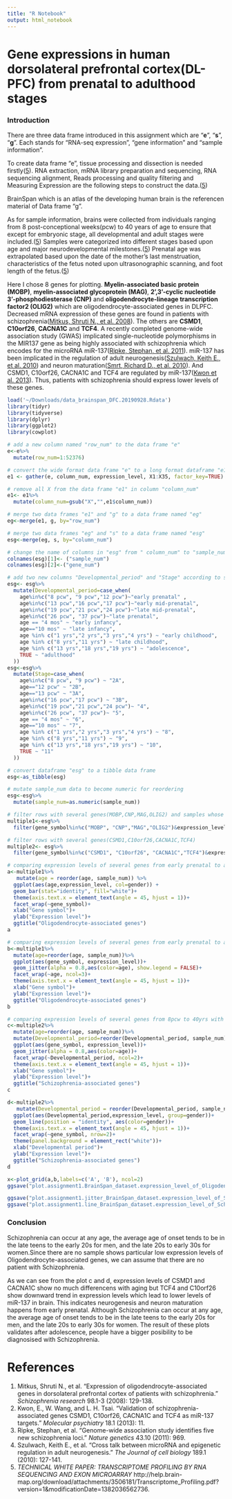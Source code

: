 ```yaml
---
title: "R Notebook"
output: html_notebook
---
```

# Gene expressions in human dorsolateral prefrontal cortex(DL-PFC) from prenatal to adulthood stages

### Introduction
There are three data frame introduced in this assignment which are "**e**", "**s**", "**g**". Each stands for "RNA-seq expression", "gene information" and "sample information". 

To create data frame "e", tissue processing and dissection is needed firstly([5](http://help.brain-map.org/download/attachments/3506181/Transcriptome_Profiling.pdf?version=1&modificationDate=1382036562736)). RNA extraction, mRNA library  preparation and sequencing, RNA sequencing alignment, Reads processing and quality filtering and Measuring Expression are the following steps to construct the data.([5](http://help.brain-map.org/download/attachments/3506181/Transcriptome_Profiling.pdf?version=1&modificationDate=1382036562736)) 

BrainSpan which is an atlas of the developing human brain is the referencen material of Data frame "g".

As for sample information, brains were collected from individuals ranging from 8 post-conceptional weeks(pcw) to 40 years of age to ensure that except for embryonic stage, all developmental  and adult stages were included.([5](http://help.brain-map.org/download/attachments/3506181/Transcriptome_Profiling.pdf?version=1&modificationDate=1382036562736)) Samples were categorized into different stages based upon age and major neurodevelopmental milestones.([5](http://help.brain-map.org/download/attachments/3506181/Transcriptome_Profiling.pdf?version=1&modificationDate=1382036562736)) Prenatal age was extrapolated based upon the date of the mother’s last menstruation, characteristics of the fetus noted upon ultrasonographic scanning, and foot length of the fetus.([5](http://help.brain-map.org/download/attachments/3506181/Transcriptome_Profiling.pdf?version=1&modificationDate=1382036562736))

Here I chose 8 genes for plotting. **Myelin-associated basic protein (MOBP)**, **myelin-associated glycoprotein (MAG)**, **2’,3’-cyclic nucleotide 3’-phosphodiesterase (CNP)** and **oligodendrocyte-lineage transcription factor2 (OLIG2)** which are oligodendrocyte-associated genes in DLPFC. Decreased mRNA expression of these genes are found in patients with schizophrenia([Mitkus, Shruti N., et al. 2008](https://www.ncbi.nlm.nih.gov/pmc/articles/PMC2259271/)). The others are **CSMD1**, **C10orf26**, **CACNA1C** and **TCF4**. A recently completed genome-wide association study (GWAS) implicated single-nucleotide polymorphisms in the MIR137 gene as being highly associated with schizophrenia which encodes for the microRNA miR-137([Ripke, Stephan, et al. 2011](https://www.nature.com/articles/ng.940)). miR-137 has been implicated in the regulation of adult neurogenesis([Szulwach, Keith E., et al. 2010](http://jcb.rupress.org/content/189/1/127.short)) and neuron maturation([Smrt, Richard D., et al. 2010](https://stemcellsjournals.onlinelibrary.wiley.com/doi/full/10.1002/stem.431)). And CSMD1, C10orf26, CACNA1C and TCF4 are regulated by miR-137([Kwon et al. 2013](https://www.nature.com/articles/mp2011170)). Thus, patients with schizophrenia should express lower levels of these genes. 

```r
load('~/Downloads/data_brainspan_DFC.20190928.Rdata')
library(tidyr)
library(tidyverse)
library(dplyr)
library(ggplot2)
library(cowplot)
```

```r
# add a new column named "row_num" to the data frame "e"
e<-e%>%
  mutate(row_num=1:52376)
```

```r
# convert the wide format data frame "e" to a long format dataframe "e1"
e1 <- gather(e, column_num, expression_level, X1:X35, factor_key=TRUE)
```

```r
# remove all X from the data frame "e1" in column "column_num"
e1<- e1%>%
  mutate(column_num=gsub("X","",e1$column_num))
```

```r
# merge two data frames "e1" and "g" to a data frame named "eg"
eg<-merge(e1, g, by="row_num")
```

```r
# merge two data frames "eg" and "s" to a data frame named "esg"
esg<-merge(eg, s, by="column_num")
```

```r
# change the name of columns in "esg" from " column_num" to "sample_num" and "row_num" to "gene_num"
colnames(esg)[1]<- ("sample_num")
colnames(esg)[2]<-("gene_num")
```

```r
# add two new columns "Developmental_period" and "Stage" according to sample's age
esg<- esg%>%
  mutate(Developmental_period=case_when(
    age%in%c("8 pcw", "9 pcw","12 pcw")~"early prenatal" ,
    age%in%c("13 pcw","16 pcw","17 pcw")~"early mid-prenatal",
    age%in%c("19 pcw","21 pcw","24 pcw")~"late mid-prenatal",
    age%in%c("26 pcw", "37 pcw")~"late prenatal",
    age == "4 mos" ~ "early infancy",
    age=="10 mos" ~ "late infancy",
    age %in% c("1 yrs","2 yrs","3 yrs","4 yrs") ~ "early childhood",
    age %in% c("8 yrs","11 yrs") ~ "late childhood",
    age %in% c("13 yrs","18 yrs","19 yrs") ~ "adolescence",
    TRUE ~ "adulthood"
  ))
esg<-esg%>%
  mutate(Stage=case_when(
    age%in%c("8 pcw", "9 pcw") ~ "2A",
    age=="12 pcw" ~ "2B",
    age=="13 pcw" ~ "3A",
    age%in%c("16 pcw","17 pcw") ~ "3B",
    age%in%c("19 pcw","21 pcw","24 pcw")~ "4",
    age%in%c("26 pcw", "37 pcw")~ "5",
    age == "4 mos" ~ "6",
    age=="10 mos" ~ "7",
    age %in% c("1 yrs","2 yrs","3 yrs","4 yrs") ~ "8",
    age %in% c("8 yrs","11 yrs") ~ "9",
    age %in% c("13 yrs","18 yrs","19 yrs") ~ "10",
    TRUE ~ "11"
  ))
```

```r
# convert dataframe "esg" to a tibble data frame
esg<-as_tibble(esg)
```

```r
# mutate sample_num data to become numeric for reordering
esg<-esg%>%
  mutate(sample_num=as.numeric(sample_num))
```

```r
# filter rows with several genes(MOBP,CNP,MAG,OLIG2) and samples whose age are in range of 10 to 30 years old.
multiple1<-esg%>%
  filter(gene_symbol%in%c("MOBP", "CNP","MAG","OLIG2")&expression_level>0.0&age%in%c("11 yrs", "13 yrs", "18 yrs", "19yrs","21 yrs", "30 yrs"))
```

```r
# filter rows with several genes(CSMD1,C10orf26,CACNA1C,TCF4) 
multiple2<- esg%>%
  filter(gene_symbol%in%c("CSMD1", "C10orf26", "CACNA1C","TCF4")&expression_level>0.0)
```

```r
# comparing expression levels of several genes from early prenatal to adulthood by sex
a<-multiple1%>%
   mutate(age = reorder(age, sample_num)) %>%
  ggplot(aes(age,expression_level, col=gender)) +
  geom_bar(stat="identity", fill="white")+
  theme(axis.text.x = element_text(angle = 45, hjust = 1))+
  facet_wrap(~gene_symbol)+
  xlab("Gene symbol")+
  ylab("Expression level")+
  ggtitle("Oligodendrocyte-associated genes")
a
```

```r
# comparing expression levels of several genes from early prenatal to adulthood by sex
b<-multiple1%>%
  mutate(age=reorder(age, sample_num))%>%
  ggplot(aes(gene_symbol, expression_level))+
  geom_jitter(alpha = 0.8,aes(color=age), show.legend = FALSE)+
  facet_wrap(~age, ncol=3)+
  theme(axis.text.x = element_text(angle = 45, hjust = 1))+
  xlab("Gene symbol")+
  ylab("Expression level")+
  ggtitle("Oligodendrocyte-associated genes")
b
```

```r
# comparing expression levels of several genes from 8pcw to 40yrs with developmental period
c<-multiple2%>%
  mutate(age=reorder(age, sample_num))%>%
  mutate(Developmental_period=reorder(Developmental_period, sample_num))%>%
  ggplot(aes(gene_symbol, expression_level))+
  geom_jitter(alpha = 0.8,aes(color=age))+
  facet_wrap(~Developmental_period, ncol=2)+
  theme(axis.text.x = element_text(angle = 45, hjust = 1))+
  xlab("Gene symbol")+
  ylab("Expression level")+
  ggtitle("Schizophrenia-associated genes")
c
```

```r
d<-multiple2%>%
   mutate(Developmental_period = reorder(Developmental_period, sample_num)) %>%
  ggplot(aes(Developmental_period,expression_level, group=gender))+
  geom_line(position = "identity", aes(color=gender))+
  theme(axis.text.x = element_text(angle = 45, hjust = 1))+
  facet_wrap(~gene_symbol, nrow=2)+
  theme(panel.background = element_rect("white"))+
  xlab("Developmental period")+
  ylab("Expression level")+
  ggtitle("Schizophrenia-associated genes")
d
```
```r
x<-plot_grid(a,b,labels=c('A', 'B'), ncol=2)
ggsave("plot.assignment1.BrainSpan_dataset.expression_level_of_Oligodendrocyte_associated_genes_191016.pdf", x)
```


```r
ggsave("plot.assignment1.jitter_BrainSpan_dataset.expression_level_of_Schizophrenia_associated_genes_191016.pdf", c)
ggsave("plot.assignment1.line_BrainSpan_dataset.expression_level_of_Schizophrenia_associated_genes_191016.pdf", d)
```


### Conclusion
Schizophrenia can occur at any age, the average age of onset tends to be in the late teens to the early 20s for men, and the late 20s to early 30s for women.Since there are no sample shows particular low expression levels of Oligodendrocyte-associated genes, we can assume that there are no patient with Schizophrenia. 

As we can see from the plot c and d, expression levels of CSMD1 and CACNA1C show no much differencens with aging but TCF4 and C10orf26 show downward trend in expression levels which lead to lower levels of miR-137 in brain. This indicates neurogenesis and neuron maturation happens from early prenatal. Although Schizophrenia can occur at any age, the average age of onset tends to be in the late teens to the early 20s for men, and the late 20s to early 30s for women. The result of these plots validates after adolescence, people have a bigger posibility to be diagnosised with Schizophrenia.


# References

1. Mitkus, Shruti N., et al. "Expression of oligodendrocyte-associated genes in dorsolateral prefrontal cortex of patients with schizophrenia." _Schizophrenia research_ 98.1-3 (2008): 129-138.
2. Kwon, E., W. Wang, and L. H. Tsai. "Validation of schizophrenia-associated genes CSMD1, C10orf26, CACNA1C and TCF4 as miR-137 targets." _Molecular psychiatry_ 18.1 (2013): 11.
3. Ripke, Stephan, et al. "Genome-wide association study identifies five new schizophrenia loci." _Nature genetics_ 43.10 (2011): 969.
4. Szulwach, Keith E., et al. "Cross talk between microRNA and epigenetic regulation in adult neurogenesis." _The Journal of cell biology_ 189.1 (2010): 127-141.
5. _TECHNICAL WHITE PAPER: TRANSCRIPTOME PROFILING BY RNA SEQUENCING AND EXON MICROARRAY_ http://help.brain-map.org/download/attachments/3506181/Transcriptome_Profiling.pdf?version=1&modificationDate=1382036562736.

